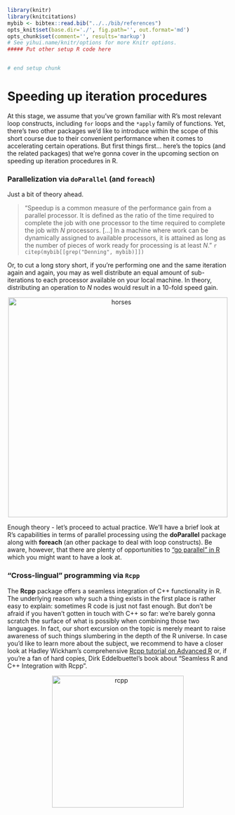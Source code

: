 ```r
library(knitr)
library(knitcitations)
mybib <- bibtex::read.bib("../../bib/references")
opts_knit$set(base.dir='./', fig.path='', out.format='md')
opts_chunk$set(comment='', results='markup')
# See yihui.name/knitr/options for more Knitr options.
##### Put other setup R code here


# end setup chunk
```
# Speeding up iteration procedures

At this stage, we assume that you've grown familiar with R's most relevant loop 
constructs, including `for` loops and the `*apply` family of functions. Yet, 
there's two other packages we'd like to introduce within the scope of this short 
course due to their convenient performance when it comes to accelerating certain 
operations. But first things first... here's the topics (and the related 
packages) that we're gonna cover in the upcoming section on speeding up 
iteration procedures in R.

### Parallelization via `doParallel` (and `foreach`)

Just a bit of theory ahead.

<blockquote>
"Speedup is a common measure of the performance gain from a parallel processor. 
It is defined as the ratio of the time required to complete the job with one 
processor to the time required to complete the job with <i>N</i> processors. 
[...] In a machine where work can be dynamically assigned to available 
processors, it is attained as long as the number of pieces of work ready for 
processing is at least <i>N</i>." `r citep(mybib[[grep("Denning", mybib)]])`
</blockquote>

Or, to cut a long story short, if you're performing one and the same iteration 
again and again, you may as well distribute an equal amount of sub-iterations to 
each processor available on your local machine. In theory, distributing an 
operation to <i>N</i> nodes would result in a 10-fold speed gain. 

<center>
  <img src="https://i2.wp.com/gforge.se/wp-content/uploads/2015/02/Horse_power_smudge_9000.jpg" alt="horses" style="width: 500px;"/>
</center>

Enough theory - let's proceed to actual practice. We'll have a brief look at R's 
capabilities in terms of parallel processing using the **doParallel** package 
along with **foreach** (an other package to deal with loop constructs). Be 
aware, however, that there are plenty of opportunities to ["go parallel" in R](http://www.r-bloggers.com/how-to-go-parallel-in-r-basics-tips/) which you 
might want to have a look at.

### "Cross-lingual" programming via `Rcpp`

The **Rcpp** package offers a seamless integration of C++ functionality in R. 
The underlying reason why such a thing exists in the first place is rather easy 
to explain: sometimes R code is just not fast enough. But don't be afraid if you 
haven't gotten in touch with C++ so far: we're barely gonna scratch the surface 
of what is possibly when combining those two languages. In fact, our short 
excursion on the topic is merely meant to raise awareness of such things 
slumbering in the depth of the R universe. In case you'd like to learn more 
about the subject, we recommend to have a closer look at Hadley Wickham's 
comprehensive [Rcpp tutorial on Advanced R](http://adv-r.had.co.nz/Rcpp.html) or, 
if you're a fan of hard copies, Dirk Eddelbuettel's book about "Seamless R and 
C++ Integration with Rcpp". 

<center>
  <img src="http://www.rcpp.org/book/seamless.png" alt="rcpp" style="width: 300px;"/>
</center>
